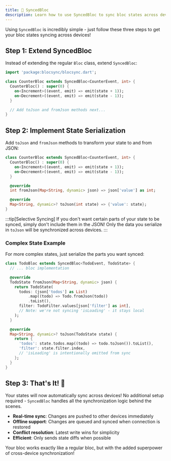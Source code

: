 ```yaml
---
title: 🔄 SyncedBloc
description: Learn how to use SyncedBloc to sync bloc states across devices
---
```


Using `SyncedBloc` is incredibly simple - just follow these three steps to get
your bloc states syncing across devices!

## Step 1: Extend SyncedBloc

Instead of extending the regular `Bloc` class, extend `SyncedBloc`:

```dart
import 'package:blocsync/blocsync.dart';

class CounterBloc extends SyncedBloc<CounterEvent, int> {
  CounterBloc() : super(0) {
    on<Increment>((event, emit) => emit(state + 1));
    on<Decrement>((event, emit) => emit(state - 1));
  }

  // Add toJson and fromJson methods next...
}
```

## Step 2: Implement State Serialization

Add `toJson` and `fromJson` methods to transform your state to and from JSON:

```dart
class CounterBloc extends SyncedBloc<CounterEvent, int> {
  CounterBloc() : super(0) {
    on<Increment>((event, emit) => emit(state + 1));
    on<Decrement>((event, emit) => emit(state - 1));
  }

  @override
  int fromJson(Map<String, dynamic> json) => json['value'] as int;

  @override
  Map<String, dynamic>? toJson(int state) => {'value': state};
}
```

:::tip[Selective Syncing] If you don't want certain parts of your state to be
synced, simply don't include them in the JSON! Only the data you serialize in
`toJson` will be synchronized across devices. :::

### Complex State Example

For more complex states, just serialize the parts you want synced:

```dart
class TodoBloc extends SyncedBloc<TodoEvent, TodoState> {
  // ... bloc implementation

  @override
  TodoState fromJson(Map<String, dynamic> json) {
    return TodoState(
      todos: (json['todos'] as List)
          .map((todo) => Todo.fromJson(todo))
          .toList(),
      filter: TodoFilter.values[json['filter'] as int],
      // Note: we're not syncing 'isLoading' - it stays local
    );
  }

  @override
  Map<String, dynamic>? toJson(TodoState state) {
    return {
      'todos': state.todos.map((todo) => todo.toJson()).toList(),
      'filter': state.filter.index,
      // 'isLoading' is intentionally omitted from sync
    };
  }
}
```

## Step 3: That's It! 🎉

Your states will now automatically sync across devices! No additional setup
required - `SyncedBloc` handles all the synchronization logic behind the scenes.

- **Real-time sync**: Changes are pushed to other devices immediately
- **Offline support**: Changes are queued and synced when connection is restored
- **Conflict resolution**: Latest write wins for simplicity
- **Efficient**: Only sends state diffs when possible

Your bloc works exactly like a regular bloc, but with the added superpower of
cross-device synchronization!
